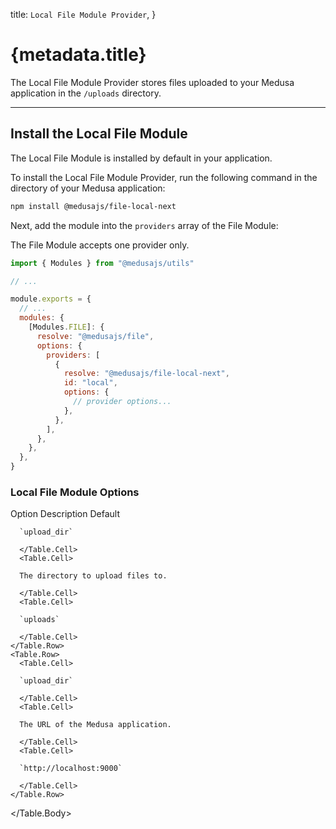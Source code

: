 
  title: `Local File Module Provider`,
}

# {metadata.title}

The Local File Module Provider stores files uploaded to your Medusa application in the `/uploads` directory.

---

## Install the Local File Module

<Note>

The Local File Module is installed by default in your application.

</Note>

To install the Local File Module Provider, run the following command in the directory of your Medusa application:

```bash npm2yarn
npm install @medusajs/file-local-next
```

Next, add the module into the `providers` array of the File Module:

<Note>

The File Module accepts one provider only.

</Note>

```js title="medusa-config.js"
import { Modules } from "@medusajs/utils"

// ...

module.exports = {
  // ...
  modules: {
    [Modules.FILE]: {
      resolve: "@medusajs/file",
      options: {
        providers: [
          {
            resolve: "@medusajs/file-local-next",
            id: "local",
            options: {
              // provider options...
            },
          },
        ],
      },
    },
  },
}
```

### Local File Module Options

<Table>
  <Table.Header>
    <Table.Row>
      <Table.HeaderCell>Option</Table.HeaderCell>
      <Table.HeaderCell>Description</Table.HeaderCell>
      <Table.HeaderCell>Default</Table.HeaderCell>
    </Table.Row>
  </Table.Header>
  <Table.Body>
    <Table.Row>
      <Table.Cell>
      
      `upload_dir`
      
      </Table.Cell>
      <Table.Cell>
      
      The directory to upload files to.
      
      </Table.Cell>
      <Table.Cell>
      
      `uploads`
      
      </Table.Cell>
    </Table.Row>
    <Table.Row>
      <Table.Cell>
      
      `upload_dir`
      
      </Table.Cell>
      <Table.Cell>
      
      The URL of the Medusa application.
      
      </Table.Cell>
      <Table.Cell>
      
      `http://localhost:9000`
      
      </Table.Cell>
    </Table.Row>
  </Table.Body>
</Table>
